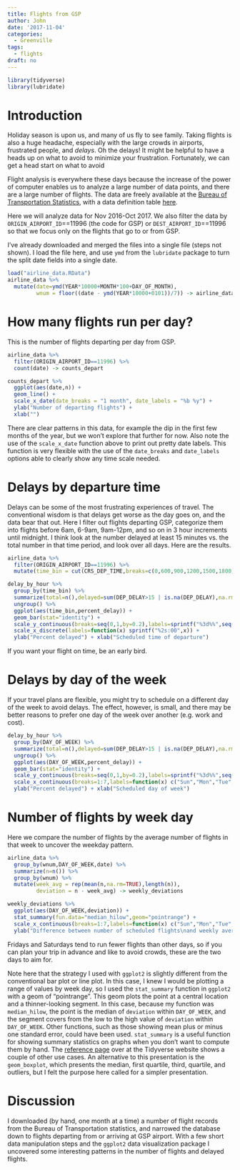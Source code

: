 ```yaml
---
title: Flights from GSP
author: John
date: '2017-11-04'
categories:
  - Greenville
tags:
  - flights
draft: no
---
```


```r
library(tidyverse)
library(lubridate)
```

# Introduction

Holiday season is upon us, and many of us fly to see family. Taking flights is also a huge headache, especially with the large crowds in airports, frustrated people, and *delays*. Oh the delays! It might be helpful to have a heads up on what to avoid to minimize your frustration. Fortunately, we can get a head start on what to avoid

Flight analysis is everywhere these days because the increase of the power of computer enables us to analyze a large number of data points, and there are a large number of flights. The data are freely available at the [Bureau of Transportation Statistics](https://www.transtats.bts.gov/Tables.asp?DB_ID=120), with a data definition table [here](https://www.transtats.bts.gov/DatabaseInfo.asp?DB_ID=120&Link=0).

Here we will analyze data for Nov 2016-Oct 2017. We also filter the data by `ORIGIN_AIRPORT_ID`==11996 (the code for GSP) or `DEST_AIRPORT_ID`==11996 so that we focus only on the flights that go to or from GSP.

I've already downloaded and merged the files into a single file (steps not shown). I load the file here, and use `ymd` from the `lubridate` package to turn the split date fields into a single date.

```r

load("airline_data.RData")
airline_data %>% 
  mutate(date=ymd(YEAR*10000+MONTH*100+DAY_OF_MONTH),
         wnum = floor((date - ymd(YEAR*10000+0101))/7)) -> airline_data

```

# How many flights run per day?

This is the number of flights departing per day from GSP.

```r
airline_data %>% 
  filter(ORIGIN_AIRPORT_ID==11996) %>% 
  count(date) -> counts_depart

counts_depart %>% 
  ggplot(aes(date,n)) +
  geom_line() +
  scale_x_date(date_breaks = "1 month", date_labels = "%b %y") +
  ylab("Number of departing flights") +
  xlab("")

```

There are clear patterns in this data, for example the dip in the first few months of the year, but we won't explore that further for now. Also note the use of the `scale_x_date` function above to print out pretty date labels. This function is very flexible with the use of the `date_breaks` and `date_labels` options able to clearly show any time scale needed.

# Delays by departure time

Delays can be some of the most frustrating experiences of travel. The conventional wisdom is that delays get worse as the day goes on, and the data bear that out. Here I filter out flights departing GSP, categorize them into flights before 6am, 6-9am, 9am-12pm, and so on in 3 hour increments until midnight. I think look at the number delayed at least 15 minutes vs. the total number in that time period, and look over all days. Here are the results.

```r
airline_data %>% 
  filter(ORIGIN_AIRPORT_ID==11996) %>% 
  mutate(time_bin = cut(CRS_DEP_TIME,breaks=c(0,600,900,1200,1500,1800,2100,2400),labels=c("6","9","12","15","18","21","24"),right=TRUE,ordered_result = TRUE)) -> delay_by_hour

delay_by_hour %>% 
  group_by(time_bin) %>% 
  summarize(total=n(),delayed=sum(DEP_DELAY>15 | is.na(DEP_DELAY),na.rm=TRUE),percent_delay = delayed/total) %>% 
  ungroup() %>% 
  ggplot(aes(time_bin,percent_delay)) +
  geom_bar(stat="identity") +
  scale_y_continuous(breaks=seq(0,1,by=0.2),labels=sprintf("%3d%%",seq(0,100,by=20))) +
  scale_x_discrete(labels=function(x) sprintf("%2s:00",x)) +
  ylab("Percent delayed") + xlab("Scheduled time of departure")

```

If you want your flight on time, be an early bird.

# Delays by day of the week

If your travel plans are flexible, you might try to schedule on a different day of the week to avoid delays. The effect, however, is small, and there may be better reasons to prefer one day of the week over another (e.g. work and cost).

```r
delay_by_hour %>% 
  group_by(DAY_OF_WEEK) %>% 
  summarize(total=n(),delayed=sum(DEP_DELAY>15 | is.na(DEP_DELAY),na.rm=TRUE),percent_delay = delayed/total) %>% 
  ungroup() %>% 
  ggplot(aes(DAY_OF_WEEK,percent_delay)) +
  geom_bar(stat="identity") +
  scale_y_continuous(breaks=seq(0,1,by=0.2),labels=sprintf("%3d%%",seq(0,100,by=20))) +
  scale_x_continuous(breaks=1:7,labels=function(x) c("Sun","Mon","Tue","Wed","Thu","Fri","Sat","Sun")[x]) +
  ylab("Percent delayed") + xlab("Scheduled day of week")

```

# Number of flights by week day

Here we compare the number of flights by the average number of flights in that week to uncover the weekday pattern.

```r
airline_data %>% 
  group_by(wnum,DAY_OF_WEEK,date) %>% 
  summarize(n=n()) %>% 
  group_by(wnum) %>% 
  mutate(week_avg = rep(mean(n,na.rm=TRUE),length(n)),
         deviation = n - week_avg) -> weekly_deviations

weekly_deviations %>% 
  ggplot(aes(DAY_OF_WEEK,deviation)) +
  stat_summary(fun.data="median_hilow",geom="pointrange") +
  scale_x_continuous(breaks=1:7,labels=function(x) c("Sun","Mon","Tue","Wed","Thu","Fri","Sat","Sun")[x]) +
  ylab("Difference between number of scheduled flights\nand weekly average") + xlab("")

```

Fridays and Saturdays tend to run fewer flights than other days, so if you can plan your trip in advance and like to avoid crowds, these are the two days to aim for.

Note here that the strategy I used with `ggplot2` is slightly different from the conventional bar plot or line plot. In this case, I knew I would be plotting a range of values by week day, so I used the `stat_summary` function in `ggplot2` with a geom of "pointrange". This geom plots the point at a central location and a thinner-looking segment. In this case, because my function was `median_hilow`, the point is the median of `deviation` within `DAY_OF_WEEK`, and the segment covers from the low to the high value of `deviation` within `DAY_OF_WEEK`. Other functions, such as those showing mean plus or minus one standard error, could have been used. `stat_summary` is a useful function for showing summary statistics on graphs when you don't want to compute them by hand. The [reference page](http://ggplot2.tidyverse.org/reference/stat_summary.html) over at the Tidyverse website shows a couple of other use cases. An alternative to this presentation is the `geom_boxplot`, which presents the median, first quartile, third, quartile, and outliers, but I felt the purpose here called for a simpler presentation.

# Discussion

I downloaded (by hand, one month at a time) a number of flight records from the Bureau of Transportation statistics, and narrowed the database down to flights departing from or arriving at GSP airport. With a few short data manipulation steps and the `ggplot2` data visualization package I uncovered some interesting patterns in the number of flights and delayed flights.